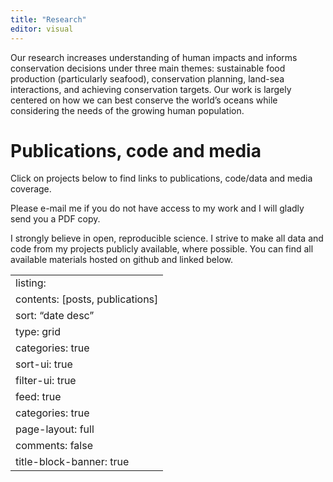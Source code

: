 ```yaml
---
title: "Research"
editor: visual
---
```


Our research increases understanding of human impacts and informs conservation decisions under three main themes: sustainable food production (particularly seafood), conservation planning, land-sea interactions, and achieving conservation targets. Our work is largely centered on how we can best conserve the world's oceans while considering the needs of the growing human population. 

# Publications, code and media

Click on projects below to find links to publications, code/data and media coverage.

Please e-mail me if you do not have access to my work and I will gladly send you a PDF copy.

I strongly believe in open, reproducible science. I strive to make all data and code from my projects publicly available, where possible. You can find all available materials hosted on github and linked below.

---
listing:
  contents: [posts, publications]
  sort: "date desc"
  type: grid
  categories: true
  sort-ui: true
  filter-ui: true
  feed: true
  categories: true
page-layout: full
comments: false
title-block-banner: true
---
